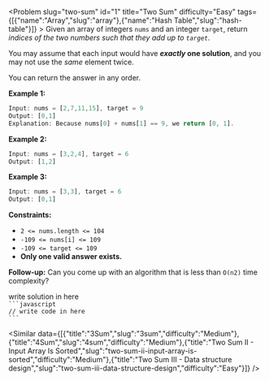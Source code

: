 
<Problem slug="two-sum" id="1" title="Two Sum" difficulty="Easy" tags={[{"name":"Array","slug":"array"},{"name":"Hash Table","slug":"hash-table"}]} >
    Given an array of integers `nums` and an integer `target`, return _indices of the two numbers such that they add up to `target`_.

You may assume that each input would have **_exactly_ one solution**, and you may not use the _same_ element twice.

You can return the answer in any order.

**Example 1:**

```javascript 
Input: nums = [2,7,11,15], target = 9
Output: [0,1]
Explanation: Because nums[0] + nums[1] == 9, we return [0, 1].
```

**Example 2:**

```javascript 
Input: nums = [3,2,4], target = 6
Output: [1,2]
```

**Example 3:**

```javascript 
Input: nums = [3,3], target = 6
Output: [0,1]
```

**Constraints:**

*   `2 <= nums.length <= 104`
*   `-109 <= nums[i] <= 109`
*   `-109 <= target <= 109`
*   **Only one valid answer exists.**

**Follow-up:** Can you come up with an algorithm that is less than `O(n2)` time complexity?
</Problem >

<Solution>
write solution in here
</Solution>

<Code>
```javascript
// write code in here
```
</Code>

<Similar data={[{"title":"3Sum","slug":"3sum","difficulty":"Medium"},{"title":"4Sum","slug":"4sum","difficulty":"Medium"},{"title":"Two Sum II - Input Array Is Sorted","slug":"two-sum-ii-input-array-is-sorted","difficulty":"Medium"},{"title":"Two Sum III - Data structure design","slug":"two-sum-iii-data-structure-design","difficulty":"Easy"}]} />
